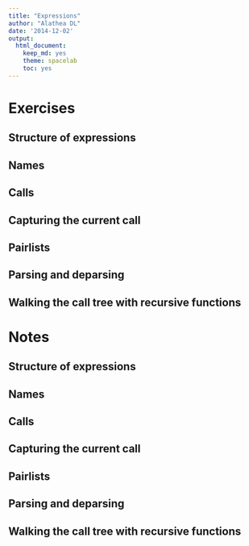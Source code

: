 ```yaml
---
title: "Expressions"
author: "Alathea DL"
date: '2014-12-02'
output:
  html_document:
    keep_md: yes
    theme: spacelab
    toc: yes
---
```


# Exercises

## Structure of expressions

## Names

## Calls

## Capturing the current call

## Pairlists

## Parsing and deparsing

## Walking the call tree with recursive functions

# Notes

## Structure of expressions

## Names

## Calls

## Capturing the current call

## Pairlists

## Parsing and deparsing

## Walking the call tree with recursive functions